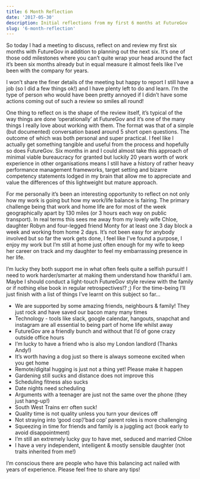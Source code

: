 ```yaml
---
title: 6 Month Reflection
date: '2017-05-30'
description: Initial reflections from my first 6 months at FutureGov
slug: '6-month-reflection'
---
```


So today I had a meeting to discuss, reflect on and review my first six months with FutureGov in addition to planning out the next six. It’s one of those odd milestones where you can’t quite wrap your head around the fact it’s been six months already but in equal measure it almost feels like I’ve been with the company for years.

I won’t share the finer details of the meeting but happy to report I still have a job (so I did a few things ok!) and I have plenty left to do and learn. I’m the type of person who would have been pretty annoyed if I didn’t have some actions coming out of such a review so smiles all round!

One thing to reflect on is the shape of the review itself, it’s typical of the way things are done ‘operationally’ at FutureGov and it’s one of the many things I really love about working with them. The format was that of a simple (but documented) conversation based around 5 short open questions. The outcome of which was both personal and super practical. I feel like I actually get something tangible and useful from the process and hopefully so does FutureGov. Six months in and I could almost take this approach of minimal viable bureaucracy for granted but luckily 20 years worth of work experience in other organisations means I still have a history of rather heavy performance management frameworks, target setting and bizarre competency statements lodged in my brain that allow me to appreciate and value the differences of this lightweight but mature approach.

For me personally it’s been an interesting opportunity to reflect on not only how my work is going but how my work/life balance is fairing. The primary challenge being that work and home life are for most of the week geographically apart by 130 miles (or 3 hours each way on public transport). In real terms this sees me away from my lovely wife Chloe, daughter Robyn and four-legged friend Monty for at least one 3 day block a week and working from home 2 days.
It’s not been easy for anybody involved but so far the work gets done, I feel like I’ve found a purpose, I enjoy my work but I’m still at home just often enough for my wife to keep her career on track and my daughter to feel my embarrassing presence in her life.

I’m lucky they both support me in what often feels quite a selfish pursuit! I need to work harder/smarter at making them understand how thankful I am. Maybe I should conduct a light-touch FutureGov style review with the family or if nothing else book in regular retrospectives!? ;) For the time-being I’ll just finish with a list of things I’ve learnt on this subject so far…

- We are supported by some amazing friends, neighbours & family! They just rock and have saved our bacon many many times
- Technology - tools like slack, google calendar, hangouts, snapchat and instagram are all essential to being part of home life whilst away
- FutureGov are a friendly bunch and without that I’d of gone crazy outside office hours
- I’m lucky to have a friend who is also my London landlord (Thanks Andy!)
- It’s worth having a dog just so there is always someone excited when you get home
- Remote/digital hugging is just not a thing yet! Please make it happen
- Gardening still sucks and distance does not improve this
- Scheduling fitness also sucks
- Date nights need scheduling
- Arguments with a teenager are just not the same over the phone (they just hang-up!)
- South West Trains err often suck!
- Quality time is not quality unless you turn your devices off
- Not straying into ‘good cop’/’bad cop’ parent roles is more challenging
- Squeezing in time for friends and family is a juggling act (book early to avoid disappointment)
- I’m still an extremely lucky guy to have met, seduced and married Chloe
- I have a very independent, intelligent & mostly sensible daughter (not traits inherited from me!)

I’m conscious there are people who have this balancing act nailed with years of experience. Please feel free to share any tips!
